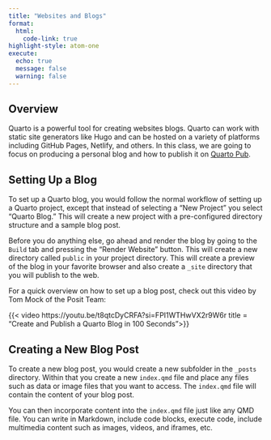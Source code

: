 ```yaml
---
title: "Websites and Blogs"
format: 
  html:
    code-link: true
highlight-style: atom-one
execute: 
  echo: true
  message: false
  warning: false
---
```


## Overview 

Quarto is a powerful tool for creating websites blogs. Quarto can work with static site generators like Hugo and can be hosted on a variety of platforms including GitHub Pages, Netlify, and others. In this class, we are going to focus on producing a personal blog and how to publish it on [Quarto Pub](https://quarto.org/docs/publishing/quarto-pub.html). 

## Setting Up a Blog

To set up a Quarto blog, you would follow the normal workflow of setting up a Quarto project, except that instead of selecting a "New Project" you select "Quarto Blog." This will create a new project with a pre-configured directory structure and a sample blog post. 

Before you do anything else, go ahead and render the blog by going to the `Build` tab and pressing the "Render Website" button. This will create a new directory called `public` in your project directory. This will create a preview of the blog in your favorite browser and also create a `_site` directory that you will publish to the web.

For a quick overview on how to set up a blog post, check out this video by Tom Mock of the Posit Team: 

{{< video https://youtu.be/t8qtcDyCRFA?si=FPI1WTHwVX2r9W6r title = "Create and Publish a Quarto Blog in 100 Seconds">}}

## Creating a New Blog Post

To create a new blog post, you would create a new subfolder in the `_posts` directory. Within that you create a new `index.qmd` file and place any files such as data or image files that you want to access. The `index.qmd` file will contain the content of your blog post. 

You can then incorporate content into the `index.qmd` file just like any QMD file. You can write in Markdown, include code blocks, execute code, include multimedia content such as images, videos, and iframes, etc.

